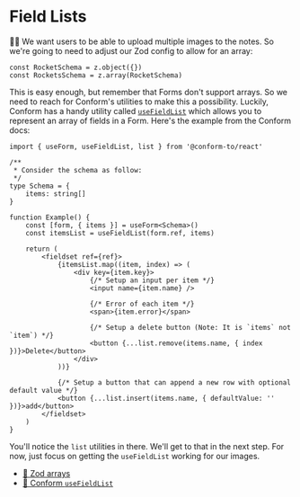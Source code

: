 # Field Lists

<EpicVideo url="https://www.epicweb.dev/workshops/professional-web-forms/complex-structures/multiple-image-uploading" />

👨‍💼 We want users to be able to upload multiple images to the notes. So we're
going to need to adjust our Zod config to allow for an array:

```tsx
const RocketSchema = z.object({})
const RocketsSchema = z.array(RocketSchema)
```

This is easy enough, but remember that Forms don't support arrays. So we need to
reach for Conform's utilities to make this a possibility. Luckily, Conform has
a handy utility called
[`useFieldList`](https://conform.guide/api/react#usefieldlist) which allows you
to represent an array of fields in a Form. Here's the example from the Conform
docs:

```tsx
import { useForm, useFieldList, list } from '@conform-to/react'

/**
 * Consider the schema as follow:
 */
type Schema = {
	items: string[]
}

function Example() {
	const [form, { items }] = useForm<Schema>()
	const itemsList = useFieldList(form.ref, items)

	return (
		<fieldset ref={ref}>
			{itemsList.map((item, index) => (
				<div key={item.key}>
					{/* Setup an input per item */}
					<input name={item.name} />

					{/* Error of each item */}
					<span>{item.error}</span>

					{/* Setup a delete button (Note: It is `items` not `item`) */}
					<button {...list.remove(items.name, { index })}>Delete</button>
				</div>
			))}

			{/* Setup a button that can append a new row with optional default value */}
			<button {...list.insert(items.name, { defaultValue: '' })}>add</button>
		</fieldset>
	)
}
```

You'll notice the `list` utilities in there. We'll get to that in the next step.
For now, just focus on getting the `useFieldList` working for our images.

- [📜 Zod arrays](https://zod.dev/?id=arrays)
- [📜 Conform `useFieldList`](https://conform.guide/api/react#usefieldlist)
